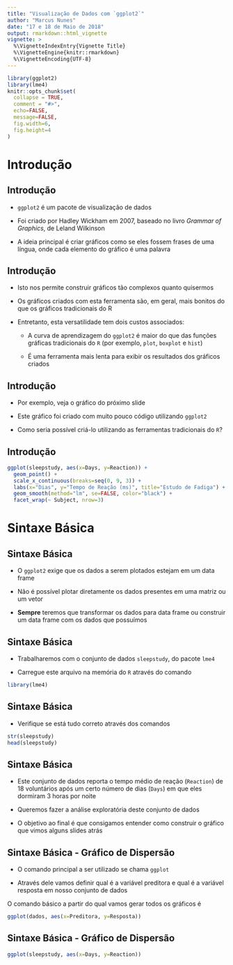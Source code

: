 ```yaml
---
title: "Visualização de Dados com `ggplot2`"
author: "Marcus Nunes"
date: "17 e 18 de Maio de 2018"
output: rmarkdown::html_vignette
vignette: >
  %\VignetteIndexEntry{Vignette Title}
  %\VignetteEngine{knitr::rmarkdown}
  %\VignetteEncoding{UTF-8}
---
```


```r
library(ggplot2)
library(lme4)
knitr::opts_chunk$set(
  collapse = TRUE,
  comment = "#>",
  echo=FALSE, 
  message=FALSE,
  fig.width=6,
  fig.height=4
)
```


# Introdução

## Introdução

- `ggplot2` é um pacote de visualização de dados

- Foi criado por Hadley Wickham em 2007, baseado no livro _Grammar of Graphics_, de Leland Wilkinson

- A ideia principal é criar gráficos como se eles fossem frases de uma língua, onde cada elemento do gráfico é uma palavra

## Introdução

- Isto nos permite construir gráficos tão complexos quanto quisermos

- Os gráficos criados com esta ferramenta são, em geral, mais bonitos do que os gráficos tradicionais do R

- Entretanto, esta versatilidade tem dois custos associados:

  - A curva de aprendizagem do `ggplot2` é maior do que das funções gráficas tradicionais do `R` (por exemplo, `plot`, `boxplot` e `hist`)

  - É uma ferramenta mais lenta para exibir os resultados dos gráficos criados

## Introdução

- Por exemplo, veja o gráfico do próximo slide

- Este gráfico foi criado com muito pouco código utilizando `ggplot2`

- Como seria possível criá-lo utilizando as ferramentas tradicionais do `R`?

## Introdução

```r
ggplot(sleepstudy, aes(x=Days, y=Reaction)) + 
  geom_point() + 
  scale_x_continuous(breaks=seq(0, 9, 3)) +
  labs(x="Dias", y="Tempo de Reação (ms)", title="Estudo de Fadiga") +
  geom_smooth(method="lm", se=FALSE, color="black") + 
  facet_wrap(~ Subject, nrow=3)
```

# Sintaxe Básica

## Sintaxe Básica

- O `ggplot2` exige que os dados a serem plotados estejam em um data frame

- Não é possível plotar diretamente os dados presentes em uma matriz ou um vetor

- **Sempre** teremos que transformar os dados para data frame ou construir um data frame com os dados que possuímos


## Sintaxe Básica

- Trabalharemos com o conjunto de dados `sleepstudy`, do pacote `lme4`

- Carregue este arquivo na memória do `R` através do comando

```r
library(lme4)
```




## Sintaxe Básica

- Verifique se está tudo correto através dos comandos

```r
str(sleepstudy)
head(sleepstudy)
```



## Sintaxe Básica

- Este conjunto de dados reporta o tempo médio de reação (`Reaction`) de 18 voluntários após um certo número de dias (`Days`) em que eles dormiram 3 horas por noite

- Queremos fazer a análise exploratória deste conjunto de dados

- O objetivo ao final é que consigamos entender como construir o gráfico que vimos alguns slides atrás



## Sintaxe Básica - Gráfico de Dispersão

- O comando principal a ser utilizado se chama `ggplot`

- Através dele vamos definir qual é a variável preditora e qual é a variável resposta em nosso conjunto de dados

O comando básico a partir do qual vamos gerar todos os gráficos é

```r
ggplot(dados, aes(x=Preditora, y=Resposta))
```




## Sintaxe Básica - Gráfico de Dispersão

```r
ggplot(sleepstudy, aes(x=Days, y=Reaction))
```

